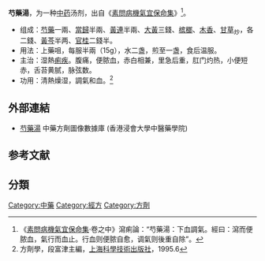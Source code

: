 {{medical}}

'''芍藥湯'''，为一种[[中药|中药]]汤剂，出自《[[素問病機氣宜保命集|素問病機氣宜保命集]]》<ref>《[[素問病機氣宜保命集|素問病機氣宜保命集]]·卷之中》瀉痢論：“芍藥湯：下血調氣。經曰：瀉而便脓血，氣行而血止。行血则便脓自愈，调氣则後重自除”。</ref>。

*组成：[[芍藥|芍藥]]一兩、[[當歸|當歸]]半兩、[[黃連|黃連]]半兩、[[大黃|大黃]]三錢、[[槟榔|槟榔]]、[[木香|木香]]、[[甘草|甘草]]<sub>炒</sub>，各二錢、[[黃芩|黃芩]]半两、[[官桂|官桂]]二錢半。
*用法：上藥咀，每服半兩（15g），水二盏，煎至一盏，食后温服。
*主治：湿熱[[痢疾|痢疾]]。腹痛，便脓血，赤白相兼，里急后重，肛门灼热，小便短赤，舌苔黄腻，脉弦数。
*功用：清熱燥湿，調氣和血。<ref>方劑學，段富津主編，[[上海科學技術出版社|上海科學技術出版社]]，1995.6</ref>

== 外部連結 ==
* [https://sys02.lib.hkbu.edu.hk/cmfid/details.asp?lang=cht&id=F00050	  芍藥湯] 中藥方劑圖像數據庫 (香港浸會大學中醫藥學院) {{zh}}{{en}}

==参考文献==
<div class="references-small">
<references />
</div>

{{中医小作品}}


==分類==
[[Category:中藥|Category:中藥]]
[[Category:經方|Category:經方]]
[[Category:方劑|Category:方劑]]